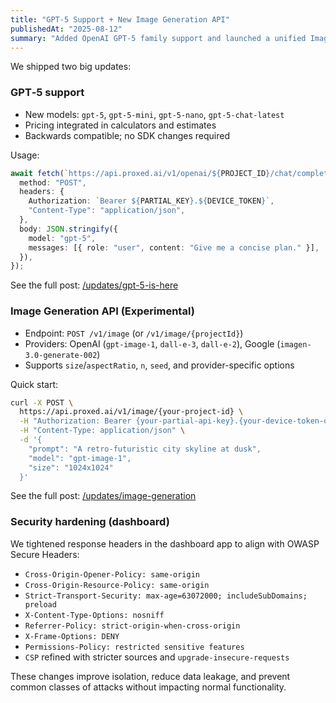 ```yaml
---
title: "GPT‑5 Support + New Image Generation API"
publishedAt: "2025-08-12"
summary: "Added OpenAI GPT‑5 family support and launched a unified Image Generation API. Also hardened dashboard headers per OWASP guidance."
---
```


We shipped two big updates:

### GPT‑5 support

- New models: `gpt-5`, `gpt-5-mini`, `gpt-5-nano`, `gpt-5-chat-latest`
- Pricing integrated in calculators and estimates
- Backwards compatible; no SDK changes required

Usage:

```ts
await fetch(`https://api.proxed.ai/v1/openai/${PROJECT_ID}/chat/completions`, {
  method: "POST",
  headers: {
    Authorization: `Bearer ${PARTIAL_KEY}.${DEVICE_TOKEN}`,
    "Content-Type": "application/json",
  },
  body: JSON.stringify({
    model: "gpt-5",
    messages: [{ role: "user", content: "Give me a concise plan." }],
  }),
});
```

See the full post: [/updates/gpt-5-is-here](/updates/gpt-5-is-here)

### Image Generation API (Experimental)

- Endpoint: `POST /v1/image` (or `/v1/image/{projectId}`)
- Providers: OpenAI (`gpt-image-1`, `dall-e-3`, `dall-e-2`), Google (`imagen-3.0-generate-002`)
- Supports `size`/`aspectRatio`, `n`, `seed`, and provider-specific options

Quick start:

```bash
curl -X POST \
  https://api.proxed.ai/v1/image/{your-project-id} \
  -H "Authorization: Bearer {your-partial-api-key}.{your-device-token-or-test-key}" \
  -H "Content-Type: application/json" \
  -d '{
    "prompt": "A retro-futuristic city skyline at dusk",
    "model": "gpt-image-1",
    "size": "1024x1024"
  }'
```

See the full post: [/updates/image-generation](/updates/image-generation)

### Security hardening (dashboard)

We tightened response headers in the dashboard app to align with OWASP Secure Headers:

- `Cross-Origin-Opener-Policy: same-origin`
- `Cross-Origin-Resource-Policy: same-origin`
- `Strict-Transport-Security: max-age=63072000; includeSubDomains; preload`
- `X-Content-Type-Options: nosniff`
- `Referrer-Policy: strict-origin-when-cross-origin`
- `X-Frame-Options: DENY`
- `Permissions-Policy: restricted sensitive features`
- `CSP` refined with stricter sources and `upgrade-insecure-requests`

These changes improve isolation, reduce data leakage, and prevent common classes of attacks without impacting normal functionality.


